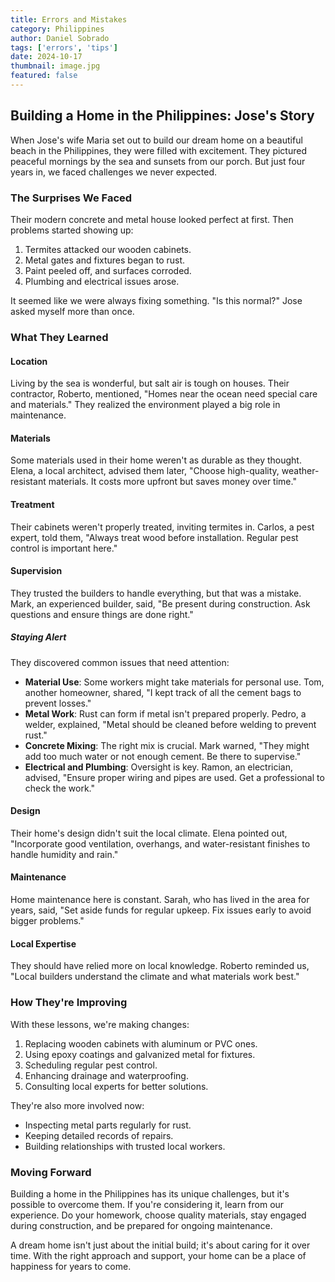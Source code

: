```yaml
---
title: Errors and Mistakes
category: Philippines
author: Daniel Sobrado
tags: ['errors', 'tips']
date: 2024-10-17
thumbnail: image.jpg
featured: false
---
```


## Building a Home in the Philippines: Jose's Story

When Jose's wife Maria set out to build our dream home on a beautiful beach in the Philippines, they were filled with excitement. They pictured peaceful mornings by the sea and sunsets from our porch. But just four years in, we faced challenges we never expected.

### The Surprises We Faced

Their modern concrete and metal house looked perfect at first. Then problems started showing up:

1. Termites attacked our wooden cabinets.
2. Metal gates and fixtures began to rust.
3. Paint peeled off, and surfaces corroded.
4. Plumbing and electrical issues arose.

It seemed like we were always fixing something. "Is this normal?" Jose asked myself more than once.

### What They Learned

#### Location

Living by the sea is wonderful, but salt air is tough on houses. Their contractor, Roberto, mentioned, "Homes near the ocean need special care and materials." They realized the environment played a big role in maintenance.

#### Materials

Some materials used in their home weren't as durable as they thought. Elena, a local architect, advised them later, "Choose high-quality, weather-resistant materials. It costs more upfront but saves money over time."

#### Treatment

Their cabinets weren't properly treated, inviting termites in. Carlos, a pest expert, told them, "Always treat wood before installation. Regular pest control is important here."

#### Supervision

They trusted the builders to handle everything, but that was a mistake. Mark, an experienced builder, said, "Be present during construction. Ask questions and ensure things are done right."

##### Staying Alert

They discovered common issues that need attention:

- **Material Use**: Some workers might take materials for personal use. Tom, another homeowner, shared, "I kept track of all the cement bags to prevent losses."
- **Metal Work**: Rust can form if metal isn't prepared properly. Pedro, a welder, explained, "Metal should be cleaned before welding to prevent rust."
- **Concrete Mixing**: The right mix is crucial. Mark warned, "They might add too much water or not enough cement. Be there to supervise."
- **Electrical and Plumbing**: Oversight is key. Ramon, an electrician, advised, "Ensure proper wiring and pipes are used. Get a professional to check the work."

#### Design

Their home's design didn't suit the local climate. Elena pointed out, "Incorporate good ventilation, overhangs, and water-resistant finishes to handle humidity and rain."

#### Maintenance

Home maintenance here is constant. Sarah, who has lived in the area for years, said, "Set aside funds for regular upkeep. Fix issues early to avoid bigger problems."

#### Local Expertise

They should have relied more on local knowledge. Roberto reminded us, "Local builders understand the climate and what materials work best."

### How They're Improving

With these lessons, we're making changes:

1. Replacing wooden cabinets with aluminum or PVC ones.
2. Using epoxy coatings and galvanized metal for fixtures.
3. Scheduling regular pest control.
4. Enhancing drainage and waterproofing.
5. Consulting local experts for better solutions.

They're also more involved now:

- Inspecting metal parts regularly for rust.
- Keeping detailed records of repairs.
- Building relationships with trusted local workers.

### Moving Forward

Building a home in the Philippines has its unique challenges, but it's possible to overcome them. If you're considering it, learn from our experience. Do your homework, choose quality materials, stay engaged during construction, and be prepared for ongoing maintenance.

A dream home isn't just about the initial build; it's about caring for it over time. With the right approach and support, your home can be a place of happiness for years to come.